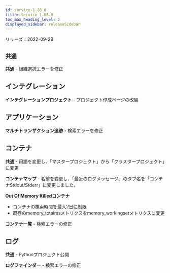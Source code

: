 ```yaml
---
id: service-1_88_0
title: Service 1.88.0
toc_max_heading_level: 2
displayed_sidebar: releaseSidebar
---
```



リリーズ：2022-09-28

## `共通`

**共通** - 組織選択エラーを修正

## インテグレーション

**インテグレーションプロジェクト** - プロジェクト作成ページの改編

## アプリケーション

**マルチトランザクション追跡** - 検索エラーを修正

## コンテナ

**共通** - 用語を変更し、「マスタープロジェクト」から「クラスタープロジェクト」に変更

**コンテナマップ** - 名前を変更し、「最近のログメッセージ」のタブ名を「コンテナStdout/Stderr」に変更しました。

**Out Of Memory Killedコンテナ** 

-   コンテナの検索時間を最大2日に制限
-   既存のmemory_totalrssメトリクスをmemory_workingsetメトリクスに変更

**コンテナ一覧** - 検索エラーの修正

## ログ

**共通** - Pythonプロジェクト公開

**ログファインダー** - 検索エラーの修正
